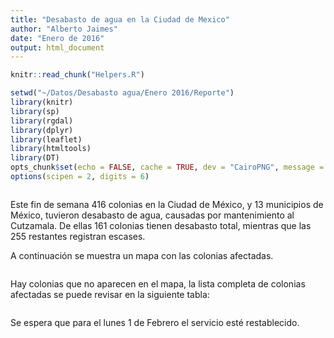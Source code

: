 ```yaml
---
title: "Desabasto de agua en la Ciudad de Mexico"
author: "Alberto Jaimes"
date: "Enero de 2016"
output: html_document
---
```

```r
knitr::read_chunk("Helpers.R")
```
```r
setwd("~/Datos/Desabasto agua/Enero 2016/Reporte")
library(knitr)
library(sp)
library(rgdal)
library(dplyr)
library(leaflet)
library(htmltools)
library(DT)
opts_chunk$set(echo = FALSE, cache = TRUE, dev = "CairoPNG", message = FALSE)
options(scipen = 2, digits = 6)
```
```r
```


Este fin de semana 416 colonias en la Ciudad de México, y 13 municipios de México, tuvieron desabasto de agua, causadas por mantenimiento al Cutzamala. De ellas 161 colonias tienen desabasto total, mientras que las 255 restantes registran escases.  

A continuación se muestra un mapa con las colonias afectadas.  

```r
```  

Hay colonias que no aparecen en el mapa, la lista completa de colonias afectadas se puede revisar en la siguiente tabla:  

```r
```  

Se espera que para el lunes 1 de Febrero el servicio esté restablecido.



